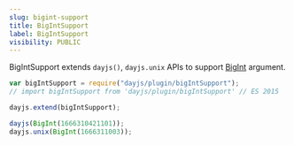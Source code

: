 ```yaml
---
slug: bigint-support
title: BigIntSupport
label: BigIntSupport
visibility: PUBLIC
---
```


BigIntSupport extends `dayjs()`, `dayjs.unix` APIs to support [BigInt](https://developer.mozilla.org/en-US/docs/Web/JavaScript/Reference/Global_Objects/BigInt) argument.

```javascript
var bigIntSupport = require("dayjs/plugin/bigIntSupport");
// import bigIntSupport from 'dayjs/plugin/bigIntSupport' // ES 2015

dayjs.extend(bigIntSupport);

dayjs(BigInt(1666310421101));
dayjs.unix(BigInt(1666311003));
```